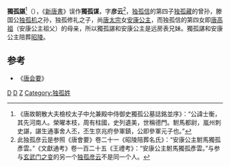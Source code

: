 '''獨孤諶'''<ref>《唐故朝散大夫檢校太子中允兼殿中侍御史獨孤公墓誌銘並序》：“公諱士衡，其先河南人。榮曜本枝，周有柱國，史列遺美，世稱德門。駙馬都尉，嵐州刺史諶，諶生通事舍人丕，丕生京兆府參軍鎮，公即參軍元子也。”</ref>（{{bd|？||？||}}），《[[新唐書|新唐書]]》误作'''獨孤谋'''，字'''彦云'''<ref>此独孤彦云是参照《唐會要》卷二十一《昭陵陪葬名氏》：“安康公主駙馬獨孤彥雲。”《文獻通考》卷一百二十五《王禮考》：“安康公主駙馬獨孤彥雲。”与参与[[玄武门之变|玄武门之变]]的另一个[[独孤彦云|独孤彦云]]不是同一个人。</ref>，[[独孤信|独孤信]]的第四子[[独孤藏|独孤藏]]的曾孙，滕国公[[独孤机|独孤机]]之孙，独孤修礼之子，尚[[唐太宗|唐太宗]]女[[安康公主_(唐太宗)|安康公主]]，而独孤信的第四女即[[唐高祖|唐高祖]]（安康公主祖父）的母亲，所以獨孤諶和安康公主是远房表兄妹。獨孤諶和安康公主陪葬[[唐昭陵|昭陵]]。

== 参考 ==
*《[[唐会要|唐会要]]》

[[Category:唐朝驸马|D]]
[[Category:唐朝刺史|D]]
[[Category:河南独孤氏|Z]]
[[Category:独孤姓|Category:独孤姓]]